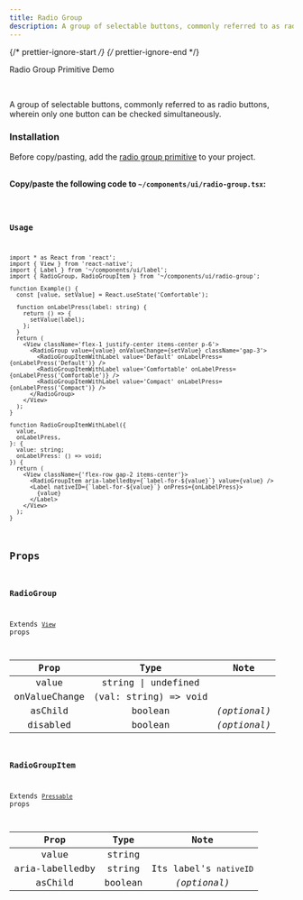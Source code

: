 ```yaml
---
title: Radio Group
description: A group of selectable buttons, commonly referred to as radio buttons, wherein only one button can be checked simultaneously.
---
```


{/* prettier-ignore-start */}
{/* prettier-ignore-end */}


<LinkButton href='/primitives/radio-group'>Radio Group Primitive</LinkButton>
<LinkButton target='_blank' href='https://rnr-showcase.vercel.app/radio-group'>
  Demo
</LinkButton>

<br />

A group of selectable buttons, commonly referred to as radio buttons, wherein only one button can be checked simultaneously.

### Installation

<Aside type='tip' title='Dependencies'>
  Before copy/pasting, add the <a href='/primitives/radio-group' className='text-white font-bold'> radio group primitive</a> to your project.
</Aside>

<br />

**Copy/paste the following code to `~/components/ui/radio-group.tsx`:**

<Code code={importedCode} lang='tsx' title='~/components/ui/radio-group.tsx' />

### Usage

```tsx
import * as React from 'react';
import { View } from 'react-native';
import { Label } from '~/components/ui/label';
import { RadioGroup, RadioGroupItem } from '~/components/ui/radio-group';

function Example() {
  const [value, setValue] = React.useState('Comfortable');

  function onLabelPress(label: string) {
    return () => {
      setValue(label);
    };
  }
  return (
    <View className='flex-1 justify-center items-center p-6'>
      <RadioGroup value={value} onValueChange={setValue} className='gap-3'>
        <RadioGroupItemWithLabel value='Default' onLabelPress={onLabelPress('Default')} />
        <RadioGroupItemWithLabel value='Comfortable' onLabelPress={onLabelPress('Comfortable')} />
        <RadioGroupItemWithLabel value='Compact' onLabelPress={onLabelPress('Compact')} />
      </RadioGroup>
    </View>
  );
}

function RadioGroupItemWithLabel({
  value,
  onLabelPress,
}: {
  value: string;
  onLabelPress: () => void;
}) {
  return (
    <View className={'flex-row gap-2 items-center'}>
      <RadioGroupItem aria-labelledby={`label-for-${value}`} value={value} />
      <Label nativeID={`label-for-${value}`} onPress={onLabelPress}>
        {value}
      </Label>
    </View>
  );
}
```

## Props

### RadioGroup

Extends [`View`](https://reactnative.dev/docs/view#props) props

|     Prop      |                 Type                 |     Note     |
| :-----------: | :----------------------------------: | :----------: |
|     value     |         string \| undefined          |              |
| onValueChange |        (val: string) => void         |              |
|    asChild    |               boolean                | _(optional)_ |
|   disabled    |               boolean                | _(optional)_ |

### RadioGroupItem

Extends [`Pressable`](https://reactnative.dev/docs/pressable#props) props

|  Prop   |  Type   |     Note     |
| :-----: | :-----: | :----------: |
| value | string |  |
| aria-labelledby | string | Its label's `nativeID`|
| asChild | boolean | _(optional)_ |